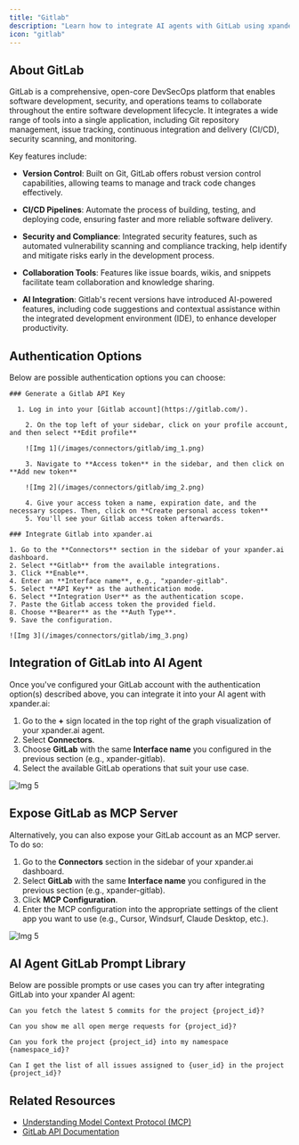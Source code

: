 ```yaml
---
title: "Gitlab"
description: "Learn how to integrate AI agents with GitLab using xpander.ai. Create automated workflows that enhance your CI/CD pipelines, streamline code reviews, and boost project management efficiency."
icon: "gitlab"
---
```


## About GitLab

GitLab is a comprehensive, open-core DevSecOps platform that enables software development, security, and operations teams to collaborate throughout the entire software development lifecycle. It integrates a wide range of tools into a single application, including Git repository management, issue tracking, continuous integration and delivery (CI/CD), security scanning, and monitoring.

Key features include:

- **Version Control**: Built on Git, GitLab offers robust version control capabilities, allowing teams to manage and track code changes effectively.

- **CI/CD Pipelines**: Automate the process of building, testing, and deploying code, ensuring faster and more reliable software delivery.

- **Security and Compliance**: Integrated security features, such as automated vulnerability scanning and compliance tracking, help identify and mitigate risks early in the development process.

- **Collaboration Tools**: Features like issue boards, wikis, and snippets facilitate team collaboration and knowledge sharing.

- **AI Integration**: Gitlab's recent versions have introduced AI-powered features, including code suggestions and contextual assistance within the integrated development environment (IDE), to enhance developer productivity.


## Authentication Options

Below are possible authentication options you can choose:

<Tabs>

  <Tab title="API Access">

    ### Generate a Gitlab API Key

      1. Log in into your [Gitlab account](https://gitlab.com/).

		2. On the top left of your sidebar, click on your profile account, and then select **Edit profile**

		![Img 1](/images/connectors/gitlab/img_1.png)

		3. Navigate to **Access token** in the sidebar, and then click on **Add new token**

		![Img 2](/images/connectors/gitlab/img_2.png)

		4. Give your access token a name, expiration date, and the necessary scopes. Then, click on **Create personal access token**
		5. You'll see your Gitlab access token afterwards.
		
    ### Integrate Gitlab into xpander.ai

    1. Go to the **Connectors** section in the sidebar of your xpander.ai dashboard.  
    2. Select **Gitlab** from the available integrations.  
    3. Click **Enable**.  
    4. Enter an **Interface name**, e.g., "xpander-gitlab".  
    5. Select **API Key** as the authentication mode.  
    6. Select **Integration User** as the authentication scope. 
    7. Paste the Gitlab access token the provided field.    
    8. Choose **Bearer** as the **Auth Type**.
    9. Save the configuration.  

    ![Img 3](/images/connectors/gitlab/img_3.png)

  </Tab>
</Tabs>

## Integration of GitLab into AI Agent

Once you've configured your GitLab account with the authentication option(s) described above, you can integrate it into your AI agent with xpander.ai:

1. Go to the **+** sign located in the top right of the graph visualization of your xpander.ai agent.  
2. Select **Connectors**.  
3. Choose **GitLab** with the same **Interface name** you configured in the previous section (e.g., xpander-gitlab).  
4. Select the available GitLab operations that suit your use case.  

![Img 5](/images/connectors/gitlab/img_4.png)

## Expose GitLab as MCP Server

Alternatively, you can also expose your GitLab account as an MCP server. To do so:

1. Go to the **Connectors** section in the sidebar of your xpander.ai dashboard.  
2. Select **GitLab** with the same **Interface name** you configured in the previous section (e.g., xpander-gitlab).  
3. Click **MCP Configuration**.  
4. Enter the MCP configuration into the appropriate settings of the client app you want to use (e.g., Cursor, Windsurf, Claude Desktop, etc.).

![Img 5](/images/connectors/gitlab/img_5.png)

## AI Agent GitLab Prompt Library

Below are possible prompts or use cases you can try after integrating GitLab into your xpander AI agent:

```
Can you fetch the latest 5 commits for the project {project_id}?
```

````
Can you show me all open merge requests for {project_id}?
````

```
Can you fork the project {project_id} into my namespace {namespace_id}?
```

```
Can I get the list of all issues assigned to {user_id} in the project {project_id}?
```

## Related Resources

- [Understanding Model Context Protocol (MCP)](/docs/05-human-interfaces/04-mcp)
- [GitLab API Documentation](https://docs.gitlab.com/api/rest/)
